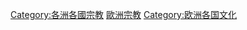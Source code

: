{{Categories by country|nocat}}

[[Category:各洲各國宗教|Category:各洲各國宗教]]
[[Category:歐洲宗教|]]
[[Category:欧洲各国文化|Category:欧洲各国文化]]
